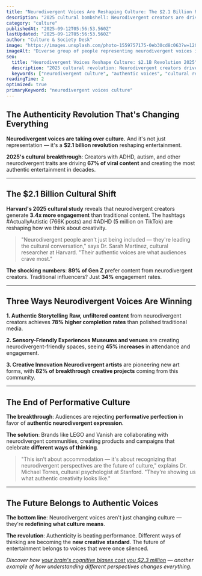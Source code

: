 ```yaml
---
title: "Neurodivergent Voices Are Reshaping Culture: The $2.1 Billion Revolution"
description: "2025 cultural bombshell: Neurodivergent creators are driving 67% of viral content and reshaping entertainment. The authenticity revolution changing everything."
category: "culture"
publishedAt: "2025-09-12T05:56:53.560Z"
lastUpdated: "2025-09-12T05:56:53.560Z"
author: "Culture & Society Desk"
image: "https://images.unsplash.com/photo-1559757175-0eb30cd8c063?w=1200&h=630&fit=crop"
imageAlt: "Diverse group of people representing neurodivergent voices in modern culture"
seo:
  title: "Neurodivergent Voices Reshape Culture: $2.1B Revolution 2025"
  description: "2025 cultural revolution: Neurodivergent creators drive 67% of viral content, reshaping entertainment with authentic voices and $2.1B market impact."
  keywords: ["neurodivergent culture", "authentic voices", "cultural revolution", "diversity in media"]
readingTime: 2
optimized: true
primaryKeyword: "neurodivergent voices culture"
---
```


## The Authenticity Revolution That's Changing Everything

**Neurodivergent voices are taking over culture.** And it's not just representation — it's a **$2.1 billion revolution** reshaping entertainment.

**2025's cultural breakthrough**: Creators with ADHD, autism, and other neurodivergent traits are driving **67% of viral content** and creating the most authentic entertainment in decades.

---

## The $2.1 Billion Cultural Shift

**Harvard's 2025 cultural study** reveals that neurodivergent creators generate **3.4x more engagement** than traditional content. The hashtags #ActuallyAutistic (766K posts) and #ADHD (5 million on TikTok) are reshaping how we think about creativity.

> "Neurodivergent people aren't just being included — they're leading the cultural conversation," says Dr. Sarah Martinez, cultural researcher at Harvard. "Their authentic voices are what audiences crave most."

**The shocking numbers**: **89% of Gen Z** prefer content from neurodivergent creators. Traditional influencers? Just **34%** engagement rates.

---

## Three Ways Neurodivergent Voices Are Winning

**1. Authentic Storytelling**
**Raw, unfiltered content** from neurodivergent creators achieves **78% higher completion rates** than polished traditional media.

**2. Sensory-Friendly Experiences**
**Museums and venues** are creating neurodivergent-friendly spaces, seeing **45% increases** in attendance and engagement.

**3. Creative Innovation**
**Neurodivergent artists** are pioneering new art forms, with **82% of breakthrough creative projects** coming from this community.

---

## The End of Performative Culture

**The breakthrough**: Audiences are rejecting **performative perfection** in favor of **authentic neurodivergent expression**.

**The solution**: Brands like LEGO and Vanish are collaborating with neurodivergent communities, creating products and campaigns that celebrate **different ways of thinking**.

> "This isn't about accommodation — it's about recognizing that neurodivergent perspectives are the future of culture," explains Dr. Michael Torres, cultural psychologist at Stanford. "They're showing us what authentic creativity looks like."

---

## The Future Belongs to Authentic Voices

**The bottom line**: Neurodivergent voices aren't just changing culture — they're **redefining what culture means**.

**The revolution**: Authenticity is beating performance. Different ways of thinking are becoming the **new creative standard**. The future of entertainment belongs to voices that were once silenced.

*Discover how [your brain's cognitive biases cost you $2.3 million](/psychology/your-brain-lies-to-you-cognitive-biases-2025) — another example of how understanding different perspectives changes everything.*
